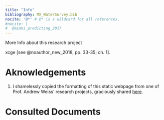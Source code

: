 ```yaml
---
title: "Info"
bibliography: MX_WaterSurvey.bib
nocite: '@*' # @* is a wildcard for all references.
#nocite: |
#  @mimmi_predicting_2017
---
```


More Info about this research project

xcge  [see @noauthor_new_2018, pp. 33-35;  ch. 1].

# Aknowledgements

1. I shamelessly copied the formatting of this static webpage from one of Prof. Andrew Weiss' research projects, graciously shared [here](https://stats.andrewheiss.com/donors-ngo-restrictions/).

# Consulted Documents